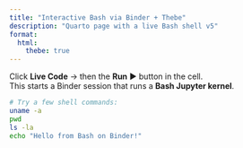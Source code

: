 ```yaml
---
title: "Interactive Bash via Binder + Thebe"
description: "Quarto page with a live Bash shell v5"
format:
  html:
    thebe: true
---
```


Click **Live Code** → then the **Run** ▶️ button in the cell.  
This starts a Binder session that runs a **Bash Jupyter kernel**.

```bash
# Try a few shell commands:
uname -a
pwd
ls -la
echo "Hello from Bash on Binder!"
```

